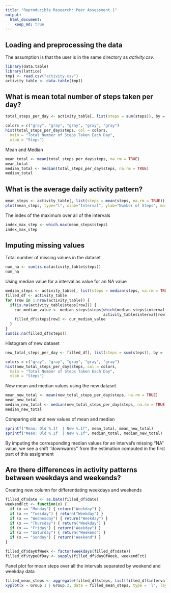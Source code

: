 ```yaml
---
title: "Reproducible Research: Peer Assessment 1"
output:
  html_document:
    keep_md: true
---
```



## Loading and preprocessing the data

The assumption is that the user is in the same directory as _activity.csv_.

```r
library(data.table)
library(lattice)
tmp1 <- read.csv("activity.csv")
activity_table <- data.table(tmp1)
```

## What is mean total number of steps taken per day?

```r
total_steps_per_day <- activity_table[, list(steps = sum(steps)), by = 'date']

colors = c("gray", "gray", "gray", "gray", "gray")
hist(total_steps_per_day$steps, col = colors,
  main = "Total Number of Steps Taken Each Day",
  xlab = "Steps")
```

Mean and Median
```r
mean_total <- mean(total_steps_per_day$steps, na.rm = TRUE)
mean_total
median_total <- median(total_steps_per_day$steps, na.rm = TRUE)
median_total
```

## What is the average daily activity pattern?
```r
mean_steps <- activity_table[, list(steps = mean(steps, na.rm = TRUE)), by = 'interval']
plot(mean_steps, type="l", xlab="Interval", ylab="Number of Steps", main="Daily Activity Pattern")
```

The index of the maximum over all of the intervals
```r
index_max_step <- which.max(mean_steps$steps)
index_max_step
```

## Imputing missing values
Total number of missing values in the dataset
```r
num_na <- sum(is.na(activity_table$steps))
num_na
```

Using median value for a interval as value for an NA value
```r
median_steps <- activity_table[, list(steps = median(steps, na.rm = TRUE)), by = 'interval']
filled_df <- activity_table
for (row in 1:nrow(activity_table)) {
  if(is.na(activity_table$steps[row])) {
    cur_median_value <- median_steps$steps[which(median_steps$interval ==
                                           activity_table$interval[row])]
    filled_df$steps[row] <- cur_median_value
  }
}
sum(is.na(filled_df$steps))
```
Histogram of new dataset
```r
new_total_steps_per_day <- filled_df[, list(steps = sum(steps)), by = 'date']

colors = c("gray", "gray", "gray", "gray", "gray")
hist(new_total_steps_per_day$steps, col = colors,
  main = "Total Number of Steps Taken Each Day",
  xlab = "Steps")
```

New mean and median values using the new dataset
```r
mean_new_total <- mean(new_total_steps_per_day$steps, na.rm = TRUE)
mean_new_total
median_new_total <- median(new_total_steps_per_day$steps, na.rm = TRUE)
median_new_total
```

Comparing old and new values of mean and median
```r
sprintf("Mean: Old %.1f  | New %.1f", mean_total, mean_new_total)
sprintf("Mean: Old %.1f  | New %.1f", median_total, median_new_total)
```
By imputing the corresponding median values for an interval's missing "NA" value, we see a shift ''downwards'' from the estimation computed in the first part of this assignment

## Are there differences in activity patterns between weekdays and weekends?
Creating new column for differentiating weekdays and weekends
```r
filled_df$date <- as.Date(filled_df$date)
weekendFct <- function(x) {
  if (x == "Monday") { return("Weekday") }
  if (x == "Tuesday") { return("Weekday") }
  if (x == "Wednesday") { return("Weekday") }
  if (x == "Thursday") { return("Weekday") }
  if (x == "Friday") { return("Weekday") }
  if (x == "Saturday") { return("Weekend") }
  if (x == "Sunday") { return("Weekend") }  
}

filled_df$dayOfWeek <- factor(weekdays(filled_df$date))
filled_df$typeOfDay <- sapply(filled_df$dayOfWeek, weekendFct)
```

Panel plot for mean steps over all the intervals separated by weekend and weekday data
```r
filled_mean_steps <- aggregate(filled_df$steps, list(filled_df$interval, filled_df$typeOfDay), FUN = "mean")
xyplot(x ~ Group.1 | Group.2, data = filled_mean_steps, type = 'l', layout = c(1,2), xlab = "Interval", ylab = "Number of Steps")
```
